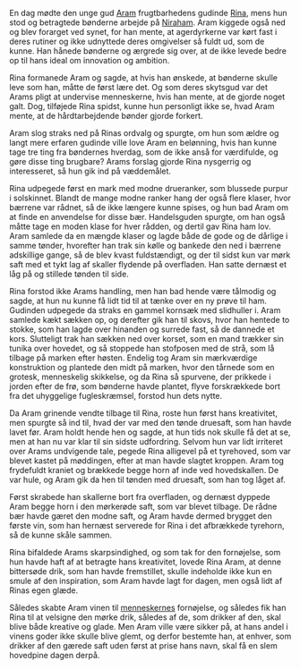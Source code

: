 {{title:Aram og Rinas væddemål}}
{{author:Laura Holmegaard}}
{{timestamp:2011-01-11T09:36:55Z}}
{{copyright:Aram og Rinas væddemål}}
En dag mødte den unge gud [[Aram]] frugtbarhedens gudinde [[Rina]], mens hun stod og betragtede bønderne arbejde på [[Niraham]]. Aram kiggede også ned og blev forarget ved synet, for han mente, at agerdyrkerne var kørt fast i deres rutiner og ikke udnyttede deres omgivelser så fuldt ud, som de kunne. Han hånede bønderne og ærgrede sig over, at de ikke levede bedre op til hans ideal om innovation og ambition.

Rina formanede Aram og sagde, at hvis han ønskede, at bønderne skulle leve som han, måtte de først lære det. Og som deres skytsgud var det Arams pligt at undervise menneskerne, hvis han mente, at de gjorde noget galt. Dog, tilføjede Rina spidst, kunne hun personligt ikke se, hvad Aram mente, at de hårdtarbejdende bønder gjorde forkert.

Aram slog straks ned på Rinas ordvalg og spurgte, om hun som ældre og langt mere erfaren gudinde ville love Aram en belønning, hvis han kunne tage tre ting fra bøndernes hverdag, som de ikke anså for værdifulde, og gøre disse ting brugbare? Arams forslag gjorde Rina nysgerrig og interesseret, så hun gik ind på væddemålet.

Rina udpegede først en mark med modne drueranker, som blussede purpur i solskinnet. Blandt de mange modne ranker hang der også flere klaser, hvor bærrene var rådnet, så de ikke længere kunne spises, og hun bad Aram om at finde en anvendelse for disse bær. Handelsguden spurgte, om han også måtte tage en moden klase for hver rådden, og dertil gav Rina ham lov. Aram samlede da en mængde klaser og lagde både de gode og de dårlige i samme tønder, hvorefter han trak sin kølle og bankede den ned i bærrene adskillige gange, så de blev kvast fuldstændigt, og der til sidst kun var mørk saft med et tykt lag af skaller flydende på overfladen. Han satte dernæst et låg på og stillede tønden til side.

Rina forstod ikke Arams handling, men han bad hende være tålmodig og sagde, at hun nu kunne få lidt tid til at tænke over en ny prøve til ham. Gudinden udpegede da straks en gammel kornsæk med slidhuller i. Aram samlede kækt sækken op, og derefter gik han til skovs, hvor han hentede to stokke, som han lagde over hinanden og surrede fast, så de dannede et kors. Slutteligt trak han sækken ned over korset, som en mand trækker sin tunika over hovedet, og så stoppede han stofposen med de strå, som lå tilbage på marken efter høsten. Endelig tog Aram sin mærkværdige konstruktion og plantede den midt på marken, hvor den tårnede som en grotesk, menneskelig skikkelse, og da Rina så spurvene, der prikkede i jorden efter de frø, som bønderne havde plantet, flyve forskrækkede bort fra det uhyggelige fugleskræmsel, forstod hun dets nytte.

Da Aram grinende vendte tilbage til Rina, roste hun først hans kreativitet, men spurgte så ind til, hvad der var med den tønde druesaft, som han havde lavet før. Aram holdt hende hen og sagde, at hun tids nok skulle få det at se, men at han nu var klar til sin sidste udfordring. Selvom hun var lidt irriteret over Arams undvigende tale, pegede Rina alligevel på et tyrehoved, som var blevet kastet på møddingen, efter at man havde slagtet kroppen. Aram tog frydefuldt kraniet og brækkede begge horn af inde ved hovedskallen. De var hule, og Aram gik da hen til tønden med druesaft, som han tog låget af.

Først skrabede han skallerne bort fra overfladen, og dernæst dyppede Aram begge horn i den mørkerøde saft, som var blevet tilbage. De rådne bær havde gæret den modne saft, og Aram havde dermed brygget den første vin, som han hernæst serverede for Rina i det afbrækkede tyrehorn, så de kunne skåle sammen.

Rina bifaldede Arams skarpsindighed, og som tak for den fornøjelse, som hun havde haft af at betragte hans kreativitet, lovede Rina Aram, at denne bittersøde drik, som han havde fremstillet, skulle indeholde ikke kun en smule af den inspiration, som Aram havde lagt for dagen, men også lidt af Rinas egen glæde.

Således skabte Aram vinen til [[menneske]]rnes fornøjelse, og således fik han Rina til at velsigne den mørke drik, således af de, som drikker af den, skal blive både kreative og glade. Men Aram ville være sikker på, at hans andel i vinens goder ikke skulle blive glemt, og derfor bestemte han, at enhver, som drikker af den gærede saft uden først at prise hans navn, skal få en slem hovedpine dagen derpå.